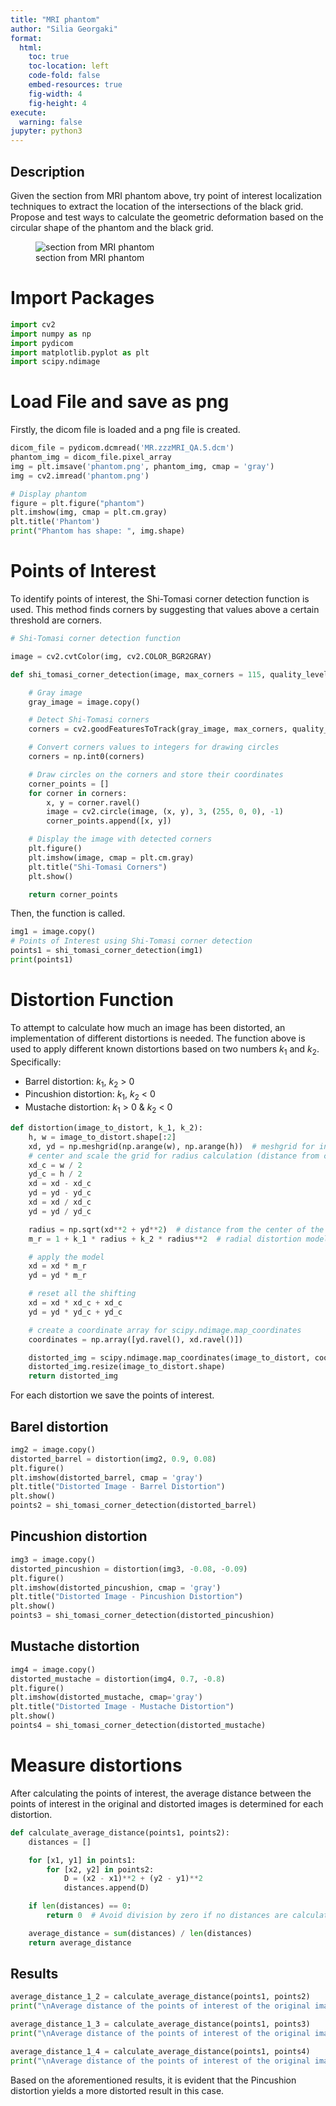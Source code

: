 ```yaml
---
title: "MRI phantom"
author: "Silia Georgaki"
format:
  html:
    toc: true
    toc-location: left
    code-fold: false
    embed-resources: true
    fig-width: 4
    fig-height: 4
execute:
  warning: false
jupyter: python3
---
```


## Description

Given the section from MRI phantom above, try point of interest localization techniques to extract the location of the intersections of the black grid.
Propose and test ways to calculate the geometric deformation based on the circular shape of the phantom and the black grid.

![section from MRI phantom](grid.png)

# Import Packages

```python
import cv2
import numpy as np
import pydicom
import matplotlib.pyplot as plt
import scipy.ndimage
```

# Load File and save as png

Firstly, the dicom file is loaded and a png file is created.

```python
dicom_file = pydicom.dcmread('MR.zzzMRI_QA.5.dcm')
phantom_img = dicom_file.pixel_array
img = plt.imsave('phantom.png', phantom_img, cmap = 'gray')
img = cv2.imread('phantom.png')

# Display phantom
figure = plt.figure("phantom")
plt.imshow(img, cmap = plt.cm.gray)
plt.title('Phantom')
print("Phantom has shape: ", img.shape)
```

# Points of Interest

To identify points of interest, the Shi-Tomasi corner detection function is used. This method finds corners by suggesting that values above a certain threshold are corners.

```python
# Shi-Tomasi corner detection function

image = cv2.cvtColor(img, cv2.COLOR_BGR2GRAY)

def shi_tomasi_corner_detection(image, max_corners = 115, quality_level = 0.1, min_distance = 10):

    # Gray image
    gray_image = image.copy()

    # Detect Shi-Tomasi corners
    corners = cv2.goodFeaturesToTrack(gray_image, max_corners, quality_level, min_distance)

    # Convert corners values to integers for drawing circles
    corners = np.int0(corners)

    # Draw circles on the corners and store their coordinates
    corner_points = []
    for corner in corners:
        x, y = corner.ravel()
        image = cv2.circle(image, (x, y), 3, (255, 0, 0), -1)
        corner_points.append([x, y])

    # Display the image with detected corners
    plt.figure()
    plt.imshow(image, cmap = plt.cm.gray)
    plt.title("Shi-Tomasi Corners")
    plt.show()

    return corner_points
```

Then, the function is called.

```python
img1 = image.copy()
# Points of Interest using Shi-Tomasi corner detection
points1 = shi_tomasi_corner_detection(img1)
print(points1)
```

# Distortion Function

To attempt to calculate how much an image has been distorted, an implementation of different distortions is needed. The function above is used to apply different known distortions based on two numbers $k_1$ and $k_2$. Specifically:

* Barrel distortion: $k_1$, $k_2$ > 0
* Pincushion distortion: $k_1$, $k_2$ < 0
* Mustache distortion: $k_1$ > 0 & $k_2$ < 0

```python
def distortion(image_to_distort, k_1, k_2):
    h, w = image_to_distort.shape[:2]
    xd, yd = np.meshgrid(np.arange(w), np.arange(h))  # meshgrid for interpolation mapping
    # center and scale the grid for radius calculation (distance from center of image)
    xd_c = w / 2
    yd_c = h / 2
    xd = xd - xd_c
    yd = yd - yd_c
    xd = xd / xd_c
    yd = yd / yd_c

    radius = np.sqrt(xd**2 + yd**2)  # distance from the center of the image
    m_r = 1 + k_1 * radius + k_2 * radius**2  # radial distortion model

    # apply the model
    xd = xd * m_r
    yd = yd * m_r

    # reset all the shifting
    xd = xd * xd_c + xd_c
    yd = yd * yd_c + yd_c

    # create a coordinate array for scipy.ndimage.map_coordinates
    coordinates = np.array([yd.ravel(), xd.ravel()])

    distorted_img = scipy.ndimage.map_coordinates(image_to_distort, coordinates)
    distorted_img.resize(image_to_distort.shape)
    return distorted_img
```

For each distortion we save the points of interest.

## Barel distortion

```python
img2 = image.copy()
distorted_barrel = distortion(img2, 0.9, 0.08)
plt.figure()
plt.imshow(distorted_barrel, cmap = 'gray')
plt.title("Distorted Image - Barrel Distortion")
plt.show()
points2 = shi_tomasi_corner_detection(distorted_barrel)
```

## Pincushion distortion

```python
img3 = image.copy()
distorted_pincushion = distortion(img3, -0.08, -0.09)
plt.figure()
plt.imshow(distorted_pincushion, cmap = 'gray')
plt.title("Distorted Image - Pincushion Distortion")
plt.show()
points3 = shi_tomasi_corner_detection(distorted_pincushion)
```

## Mustache distortion

```python
img4 = image.copy()
distorted_mustache = distortion(img4, 0.7, -0.8)
plt.figure()
plt.imshow(distorted_mustache, cmap='gray')
plt.title("Distorted Image - Mustache Distortion")
plt.show()
points4 = shi_tomasi_corner_detection(distorted_mustache)
```

# Measure distortions

After calculating the points of interest, the average distance between the points of interest in the original and distorted images is determined for each distortion.

```python
def calculate_average_distance(points1, points2):
    distances = []

    for [x1, y1] in points1:
        for [x2, y2] in points2:
            D = (x2 - x1)**2 + (y2 - y1)**2
            distances.append(D)

    if len(distances) == 0:
        return 0  # Avoid division by zero if no distances are calculated

    average_distance = sum(distances) / len(distances)
    return average_distance
```

## Results

```python
average_distance_1_2 = calculate_average_distance(points1, points2)
print("\nAverage distance of the points of interest of the original image and the points of interest of the barrel distortion:" ,average_distance_1_2)

average_distance_1_3 = calculate_average_distance(points1, points3)
print("\nAverage distance of the points of interest of the original image and the points of interest of the pincushion distortion:" ,average_distance_1_3)

average_distance_1_4 = calculate_average_distance(points1, points4)
print("\nAverage distance of the points of interest of the original image and the points of interest of the mustache distortion:" ,average_distance_1_4)
```

Based on the aforementioned results, it is evident that the Pincushion distortion yields a more distorted result in this case.
